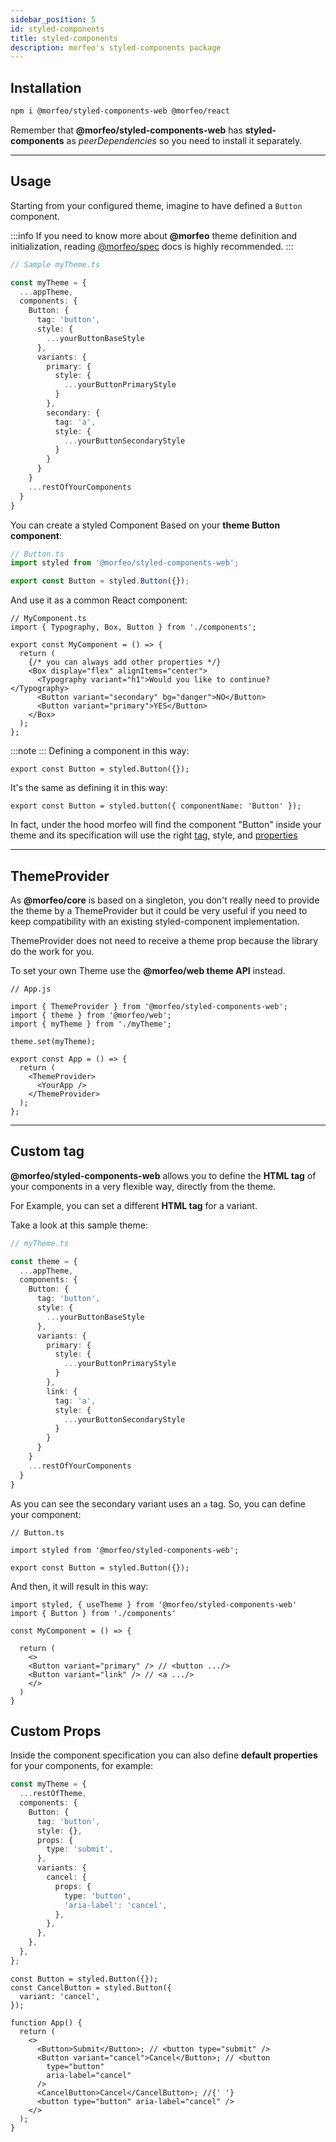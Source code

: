 ```yaml
---
sidebar_position: 5
id: styled-components
title: styled-components
description: morfeo's styled-components package
---
```


## Installation

```bash
npm i @morfeo/styled-components-web @morfeo/react
```

Remember that **@morfeo/styled-components-web** has **styled-components** as _peerDependencies_ so you need to install it separately.

---

## Usage

Starting from your configured theme, imagine to have defined a `Button` component.

:::info
If you need to know more about **@morfeo** theme definition and initialization, reading [@morfeo/spec](../theme-specification.mdx) docs is highly recommended.
:::

```ts
// Sample myTheme.ts

const myTheme = {
  ...appTheme,
  components: {
    Button: {
      tag: 'button',
      style: {
        ...yourButtonBaseStyle
      },
      variants: {
        primary: {
          style: {
            ...yourButtonPrimaryStyle
          }
        },
        secondary: {
          tag: 'a',
          style: {
            ...yourButtonSecondaryStyle
          }
        }
      }
    }
    ...restOfYourComponents
  }
}
```

You can create a styled Component Based on your **theme Button component**:

```typescript
// Button.ts
import styled from '@morfeo/styled-components-web';

export const Button = styled.Button({});
```

And use it as a common React component:

```tsx
// MyComponent.ts
import { Typography, Box, Button } from './components';

export const MyComponent = () => {
  return (
    {/* you can always add other properties */}
    <Box display="flex" alignItems="center">
      <Typography variant="h1">Would you like to continue?</Typography>
      <Button variant="secondary" bg="danger">NO</Button>
      <Button variant="primary">YES</Button>
    </Box>
  );
};
```

:::note
:::
Defining a component in this way:

```tsx
export const Button = styled.Button({});
```

It's the same as defining it in this way:

```tsx
export const Button = styled.button({ componentName: 'Button' });
```

In fact, under the hood morfeo will find the component "Button" inside your theme and its specification will use the right [tag](#custom-tag), style, and [properties](#custom-props)

---

## ThemeProvider

As **@morfeo/core** is based on a singleton, you don't really need to provide the theme by a ThemeProvider but it could be very useful if you need to keep compatibility with an existing styled-component implementation.

ThemeProvider does not need to receive a theme prop because the library do the work for you.

To set your own Theme use the **@morfeo/web theme API** instead.

```tsx
// App.js

import { ThemeProvider } from '@morfeo/styled-components-web';
import { theme } from '@morfeo/web';
import { myTheme } from './myTheme';

theme.set(myTheme);

export const App = () => {
  return (
    <ThemeProvider>
      <YourApp />
    </ThemeProvider>
  );
};
```

---

## Custom tag

**@morfeo/styled-components-web** allows you to define the **HTML tag** of your components in a very flexible way, directly from the theme.

For Example, you can set a different **HTML tag** for a variant.

Take a look at this sample theme:

```typescript
// myTheme.ts

const theme = {
  ...appTheme,
  components: {
    Button: {
      tag: 'button',
      style: {
        ...yourButtonBaseStyle
      },
      variants: {
        primary: {
          style: {
            ...yourButtonPrimaryStyle
          }
        },
        link: {
          tag: 'a',
          style: {
            ...yourButtonSecondaryStyle
          }
        }
      }
    }
    ...restOfYourComponents
  }
}
```

As you can see the secondary variant uses an `a` tag.
So, you can define your component:

```tsx
// Button.ts

import styled from '@morfeo/styled-components-web';

export const Button = styled.Button({});
```

And then, it will result in this way:

```tsx
import styled, { useTheme } from '@morfeo/styled-components-web'
import { Button } from './components'

const MyComponent = () => {

  return (
    <>
    <Button variant="primary" /> // <button .../>
    <Button variant="link" /> // <a .../>
    </>
  )
}
```

## Custom Props

Inside the component specification you can also define **default properties** for your components, for example:

```typescript
const myTheme = {
  ...restOfTheme,
  components: {
    Button: {
      tag: 'button',
      style: {},
      props: {
        type: 'submit',
      },
      variants: {
        cancel: {
          props: {
            type: 'button',
            'aria-label': 'cancel',
          },
        },
      },
    },
  },
};
```

```tsx
const Button = styled.Button({});
const CancelButton = styled.Button({
  variant: 'cancel',
});

function App() {
  return (
    <>
      <Button>Submit</Button>; // <button type="submit" />
      <Button variant="cancel">Cancel</Button>; // <button
        type="button"
        aria-label="cancel"
      />
      <CancelButton>Cancel</CancelButton>; //{' '}
      <button type="button" aria-label="cancel" />
    </>
  );
}
```
